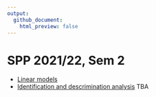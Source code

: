 ```yaml
---
output:
  github_document:
    html_preview: false
---
```


# SPP 2021/22, Sem 2

- [Linear models](https://stefanocoretta.github.io/spp-2122/01-linear-models/index.html)
- [Identification and descrimination analysis]() TBA
